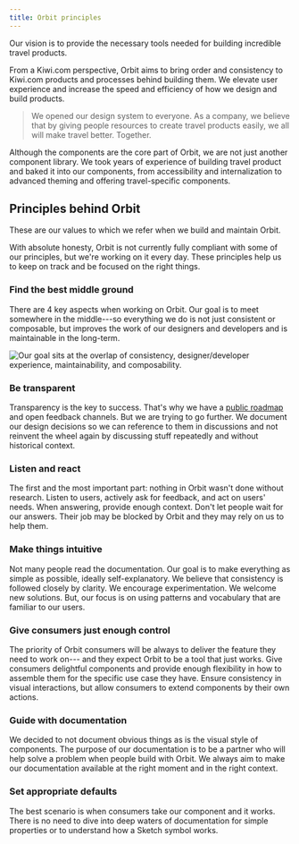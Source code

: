 ```yaml
---
title: Orbit principles
---
```


Our vision is to provide the necessary tools needed for building incredible travel products.

From a Kiwi.com perspective,
Orbit aims to bring order and consistency to Kiwi.com products and processes behind building them.
We elevate user experience and increase the speed and efficiency of how we design and build products.

> We opened our design system to everyone.
> As a company, we believe that by giving people resources to create travel products easily,
> we all will make travel better.
> Together.

Although the components are the core part of Orbit, we are not just another component library.
We took years of experience of building travel product and baked it into our components,
from accessibility and internalization to advanced theming and offering travel-specific components.

## Principles behind Orbit

These are our values to which we refer when we build and maintain Orbit.

With absolute honesty, Orbit is not currently fully compliant with some of our principles,
but we're working on it every day.
These principles help us to keep on track and be focused on the right things.

### Find the best middle ground

There are 4 key aspects when working on Orbit.
Our goal is to meet somewhere in the middle---so everything we do is not just consistent or composable,
but improves the work of our designers and developers and is maintainable in the long-term.

![Our goal sits at the overlap of consistency, designer/developer experience, maintainability, and composability.](../../assets/foundation/venn.png)

### Be transparent

Transparency is the key to success.
That's why we have a [public roadmap](/roadmap/) and open feedback channels.
But we are trying to go further.
We document our design decisions so we can reference to them in discussions
and not reinvent the wheel again by discussing stuff repeatedly and without historical context.

### Listen and react

The first and the most important part:
nothing in Orbit wasn't done without research.
Listen to users, actively ask for feedback, and act on users' needs.
When answering, provide enough context.
Don't let people wait for our answers.
Their job may be blocked by Orbit and they may rely on us to help them.

### Make things intuitive

Not many people read the documentation.
Our goal is to make everything as simple as possible, ideally self-explanatory.
We believe that consistency is followed closely by clarity.
We encourage experimentation.
We welcome new solutions.
But, our focus is on using patterns and vocabulary that are familiar to our users.

### Give consumers just enough control

The priority of Orbit consumers will be always to deliver the feature they need to work on---
and they expect Orbit to be a tool that just works.
Give consumers delightful components
and provide enough flexibility in how to assemble them for the specific use case they have.
Ensure consistency in visual interactions, but allow consumers to extend components by their own actions.

### Guide with documentation

We decided to not document obvious things as is the visual style of components.
The purpose of our documentation is to be a partner who will help solve a problem when people build with Orbit.
We always aim to make our documentation available at the right moment and in the right context.

### Set appropriate defaults

The best scenario is when consumers take our component and it works.
There is no need to dive into deep waters of documentation for simple properties
or to understand how a Sketch symbol works.
